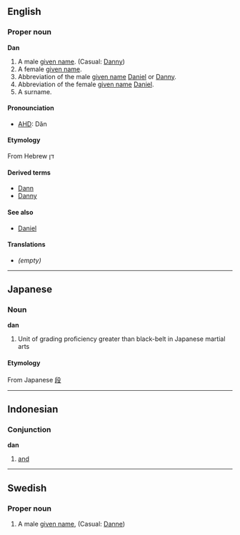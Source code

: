 ==English==
===Proper noun===
'''Dan'''
#A male [[given name]]. (Casual: [[Danny]])
#A female [[given name]].
#Abbreviation of the male [[given name]] [[Daniel]] or [[Danny]].
#Abbreviation of the female [[given name]] [[Daniel]].
#A surname.
====Pronounciation====
*[[AHD]]: Dăn
====Etymology====
From Hebrew דן
====Derived terms====
*[[Dann]]
*[[Danny]]
====See also====
*[[Daniel]]
====Translations====
*''(empty)''

----

==Japanese==
===Noun===
'''dan'''
#Unit of grading proficiency greater than black-belt in Japanese martial arts
====Etymology====
From Japanese [[段]]

----

==Indonesian==
===Conjunction===
'''dan'''

#[[and]]

----
==Swedish==
===Proper noun===

# A male [[given name]], (Casual: [[Danne]])